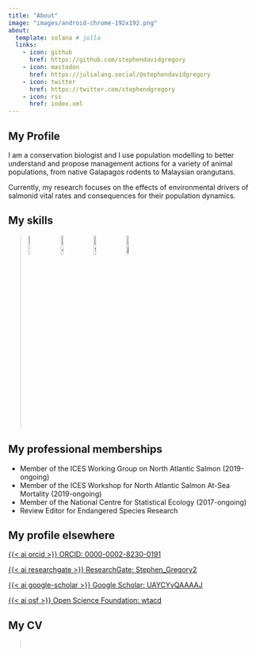 ```yaml
---
title: "About"
image: "images/android-chrome-192x192.png"
about:
  template: solana # jolla
  links:
    - icon: github
      href: https://github.com/stephendavidgregory
    - icon: mastodon
      href: https://julialang.social/@stephendavidgregory
    - icon: twitter
      href: https://twitter.com/stephendgregory
    - icon: rss
      href: index.xml
---
```


## My Profile

I am a conservation biologist and I use population modelling to better understand and propose management actions for a variety of animal populations, from native Galapagos rodents to Malaysian orangutans.

Currently, my research focuses on the effects of environmental drivers of salmonid vital rates and consequences for their population dynamics.

## My skills

> <a href="https://www.r-project.org/" target="_blank"><img src="https://www.r-project.org/logo/Rlogo.png" alt="R" width="10%"/></img></a>     <a href="http://mcmc-jags.sourceforge.net/" target="_blank"><img src="images/jags_icon.png" alt="JAGS" width="10%"/></img></a>     <a href="https://mc-stan.org/" target="_blank"><img src="https://github.com/stan-dev/logos/raw/master/logo.png" alt="stan" width="10%"/></img></a>     <a href="https://julialang.org/" target="_blank"><img src="https://raw.githubusercontent.com/JuliaLang/julia/master/doc/src/assets/logo.svg" alt="julia" width="10%"/></img></a>

## My professional memberships

-   Member of the ICES Working Group on North Atlantic Salmon (2019-ongoing)
-   Member of the ICES Workshop for North Atlantic Salmon At-Sea Mortality (2019-ongoing)
-   Member of the National Centre for Statistical Ecology (2017-ongoing)
-   Review Editor for Endangered Species Research

## My profile elsewhere

[{{< ai orcid >}} ORCID: 0000-0002-8230-0191](http://orcid.org/0000-0002-8230-0191){target="_blank"}

[{{< ai researchgate >}} ResearchGate: Stephen_Gregory2](https://www.researchgate.net/profile/Stephen_Gregory2/){target="_blank"}

[{{< ai google-scholar >}} Google Scholar: UAYCYvQAAAAJ](http://scholar.google.com/citations?user=UAYCYvQAAAAJ&hl=en){target="_blank"}

[{{< ai osf >}} Open Science Foundation: wtacd](https://osf.io/wtacd/){target="_blank"}

## My CV

> <a href="StephenDavidGregory_pagedownCV.html" target="_blank"><i class="fas fa-file-code fa-5x"></i></a>   <a href="StephenDavidGregory_pagedownCV.pdf" target="_blank"><i class="fas fa-file-pdf fa-5x"></i></a>
